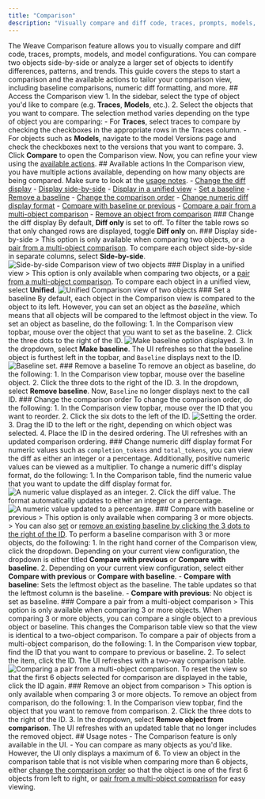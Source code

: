 ```yaml
---
title: "Comparison"
description: "Visually compare and diff code, traces, prompts, models, and configurations"
---
```

The Weave Comparison feature allows you to visually compare and diff code, traces, prompts, models, and model configurations. You can compare two objects side-by-side or analyze a larger set of objects to identify differences, patterns, and trends. This guide covers the steps to start a comparison and the available actions to tailor your comparison view, including baseline comparisons, numeric diff formatting, and more. ## Access the Comparison view 1. In the sidebar, select the type of object you'd like to compare (e.g. **Traces**, **Models**, etc.). 2. Select the objects that you want to compare. The selection method varies depending on the type of object you are comparing: - For **Traces**, select traces to compare by checking the checkboxes in the appropriate rows in the Traces column. - For objects such as **Models**, navigate to the model Versions page and check the checkboxes next to the versions that you want to compare. 3. Click **Compare** to open the Comparison view. Now, you can refine your view using the [available actions](#available-actions). ## Available actions In the Comparison view, you have multiple actions available, depending on how many objects are being compared. Make sure to look at the [usage notes](#usage-notes). - [Change the diff display](#change-the-diff-display) - [Display side-by-side](#display-side-by-side) - [Display in a unified view](#display-in-a-unified-view) - [Set a baseline](#set-a-baseline) - [Remove a baseline](#remove-a-baseline) - [Change the comparison order](#change-the-comparison-order) - [Change numeric diff display format](#change-numeric-diff-display-format) - [Compare with baseline or previous](#compare-with-baseline-or-previous) - [Compare a pair from a multi-object comparison](#compare-a-pair-from-a-multi-object-comparison) - [Remove an object from comparison](#remove-an-object-from-comparison) ### Change the diff display By default, **Diff only** is set to off. To filter the table rows so that only changed rows are displayed, toggle **Diff only** on. ### Display side-by-side > This option is only available when comparing two objects, or a [pair from a multi-object comparison](#compare-a-pair-from-a-multi-object-comparison). To compare each object side-by-side in separate columns, select **Side-by-side**. ![Side-by-side Comparison view of two objects](/guides/tools/imgs/comparison-2objs-sidebyside.png) ### Display in a unified view > This option is only available when comparing two objects, or a [pair from a multi-object comparison](#compare-a-pair-from-a-multi-object-comparison). To compare each object in a unified view, select **Unified**. ![Unified Comparison view of two objects](/guides/tools/imgs/comparison-2objs-unified.png) ### Set a baseline By default, each object in the Comparison view is compared to the object to its left. However, you can set an object as the _baseline_, which means that all objects will be compared to the leftmost object in the view. To set an object as baseline, do the following: 1. In the Comparison view topbar, mouse over the object that you want to set as the baseline. 2. Click the three dots to the right of the ID. ![Make baseline option displayed.](/guides/tools/imgs/comparison-2objs-baseline.png) 3. In the dropdown, select **Make baseline**. The UI refreshes so that the baseline object is furthest left in the topbar, and `Baseline` displays next to the ID. ![Baseline set.](/guides/tools/imgs/comparison-2objs-baseline-set.png) ### Remove a baseline To remove an object as baseline, do the following: 1. In the Comparison view topbar, mouse over the baseline object. 2. Click the three dots to the right of the ID. 3. In the dropdown, select **Remove baseline**. Now, `Baseline` no longer displays next to the call ID. ### Change the comparison order To change the comparison order, do the following: 1. In the Comparison view topbar, mouse over the ID that you want to reorder. 2. Click the six dots to the left of the ID. ![Setting the order.](/guides/tools/imgs/comparison-2objs-reorder.png) 3. Drag the ID to the left or the right, depending on which object was selected. 4. Place the ID in the desired ordering. The UI refreshes with an updated comparison ordering. ### Change numeric diff display format For numeric values such as `completion_tokens` and `total_tokens`, you can view the diff as either an integer or a percentage. Additionally, positive numeric values can be viewed as a multiplier. To change a numeric diff's display format, do the following: 1. In the Comparison table, find the numeric value that you want to update the diff display format for. ![A numeric value displayed as an integer.](/guides/tools/imgs/comparison-2objs-numericdiffformat.png) 2. Click the diff value. The format automatically updates to either an integer or a percentage. ![A numeric value updated to a percentage.](/guides/tools/imgs/comparison-2objs-numericdiffformat-updated.png) ### Compare with baseline or previous > This option is only available when comparing 3 or more objects. > You can also [set](#set-a-baseline) or [remove an existing baseline by clicking the 3 dots to the right of the ID](#remove-a-baseline). To perform a baseline comparison with 3 or more objects, do the following: 1. In the right hand corner of the Comparison view, click the dropdown. Depending on your current view configuration, the dropdown is either titled **Compare with previous** or **Compare with baseline**. 2. Depending on your current view configuration, select either **Compare with previous** or **Compare with baseline**. - **Compare with baseline**: Sets the leftmost object as the baseline. The table updates so that the leftmost column is the baseline. - **Compare with previous**: No object is set as baseline. ### Compare a pair from a multi-object comparison > This option is only available when comparing 3 or more objects. When comparing 3 or more objects, you can compare a single object to a previous object or baseline. This changes the Comparison table view so that the view is identical to a two-object comparison. To compare a pair of objects from a multi-object comparison, do the following: 1. In the Comparison view topbar, find the ID that you want to compare to previous or baseline. 2. To select the item, click the ID. The UI refreshes with a two-way comparison table. ![Comparing a pair from a multi-object comparison.](/guides/tools/imgs/comparsion-7objs-diffonly-subset.png) To reset the view so that the first 6 objects selected for comparison are displayed in the table, click the ID again. ### Remove an object from comparison > This option is only available when comparing 3 or more objects. To remove an object from comparison, do the following: 1. In the Comparison view topbar, find the object that you want to remove from comparison. 2. Click the three dots to the right of the ID. 3. In the dropdown, select **Remove object from comparison**. The UI refreshes with an updated table that no longer includes the removed object. ## Usage notes - The Comparison feature is only available in the UI. - You can compare as many objects as you'd like. However, the UI only displays a maximum of 6. To view an object in the comparison table that is not visible when comparing more than 6 objects, either [change the comparison order](#change-the-comparison-order) so that the object is one of the first 6 objects from left to right, or [pair from a multi-object comparison](#compare-a-pair-from-a-multi-object-comparison) for easy viewing.